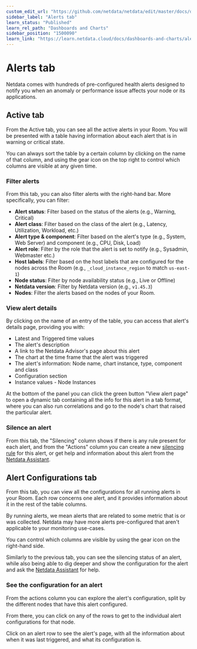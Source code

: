 ```yaml
---
custom_edit_url: "https://github.com/netdata/netdata/edit/master/docs/dashboards-and-charts/alerts-tab.md"
sidebar_label: "Alerts tab"
learn_status: "Published"
learn_rel_path: "Dashboards and Charts"
sidebar_position: "1500090"
learn_link: "https://learn.netdata.cloud/docs/dashboards-and-charts/alerts-tab"
---
```


# Alerts tab

Netdata comes with hundreds of pre-configured health alerts designed to notify you when an anomaly or performance issue affects your node or its applications.

## Active tab

From the Active tab, you can see all the active alerts in your Room. You will be presented with a table having information about each alert that is in warning or critical state.

You can always sort the table by a certain column by clicking on the name of that column, and using the gear icon on the top right to control which columns are visible at any given time.

### Filter alerts

From this tab, you can also filter alerts with the right-hand bar. More specifically, you can filter:

- **Alert status**: Filter based on the status of the alerts (e.g., Warning, Critical)
- **Alert class**: Filter based on the class of the alert (e.g., Latency, Utilization, Workload, etc.)
- **Alert type & component**: Filter based on the alert's type (e.g., System, Web Server) and component (e.g., CPU, Disk, Load)
- **Alert role**: Filter by the role that the alert is set to notify (e.g., Sysadmin, Webmaster etc.)
- **Host labels**: Filter based on the host labels that are configured for the nodes across the Room (e.g., `_cloud_instance_region` to match `us-east-1`)
- **Node status**: Filter by node availability status (e.g., Live or Offline)
- **Netdata version**: Filter by Netdata version (e.g., `v1.45.3`)
- **Nodes**: Filter the alerts based on the nodes of your Room.

### View alert details

By clicking on the name of an entry of the table, you can access that alert's details page, providing you with:

- Latest and Triggered time values
- The alert's description
- A link to the Netdata Advisor's page about this alert
- The chart at the time frame that the alert was triggered
- The alert's information: Node name, chart instance, type, component and class
- Configuration section
- Instance values - Node Instances

At the bottom of the panel you can click the green button "View alert page" to open a dynamic tab containing all the info for this alert in a tab format, where you can also run correlations and go to the node's chart that raised the particular alert.

### Silence an alert

From this tab, the "Silencing" column shows if there is any rule present for each alert, and from the "Actions" column you can create a new [silencing rule](/docs/alerts-&-notifications/notifications/centralized-cloud-notifications/centralized-cloud-notifications-reference#alert-notification-silencing-rules) for this alert, or get help and information about this alert from the [Netdata Assistant](/docs/machine-learning-and-anomaly-detection/ai-powered-troubleshooting-assistant).

## Alert Configurations tab

From this tab, you can view all the configurations for all running alerts in your Room. Each row concerns one alert, and it provides information about it in the rest of the table columns.

By running alerts, we mean alerts that are related to some metric that is or was collected. Netdata may have more alerts pre-configured that aren't applicable to your monitoring use-cases.

You can control which columns are visible by using the gear icon on the right-hand side.

Similarly to the previous tab, you can see the silencing status of an alert, while also being able to dig deeper and show the configuration for the alert and ask the [Netdata Assistant](/docs/machine-learning-and-anomaly-detection/ai-powered-troubleshooting-assistant) for help.

### See the configuration for an alert

From the actions column you can explore the alert's configuration, split by the different nodes that have this alert configured.

From there, you can click on any of the rows to get to the individual alert configurations for that node.

Click on an alert row to see the alert's page, with all the information about when it was last triggered, and what its configuration is.
